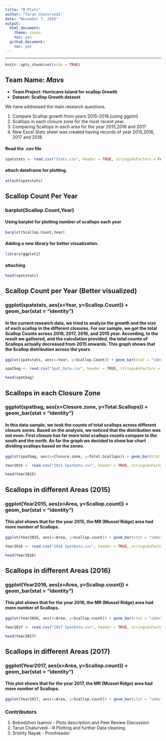 ---
title: "R-Plots"
author: "Tarun Chaturvedi"
date: "November 7, 2018"
output:
  html_document:
    theme: cosmo
    toc: yes
  github_document:
    toc: yes
---
* * *

```{r setup, include=FALSE}
knitr::opts_chunk$set(echo = TRUE)
```

## **Team Name: _Mavs_**

- **Team Project: Hurricane Island for scallop Growth**
- **Dataset: Scallop Growth dataset**


We have addressed the main research questions.

1. Compare Scallop growth from years 2015-2018.(using ggplot)
2. Scallops in each closure zone for the most recent year.  
3. Comparing Scallops in each area for the year 2015,2016 and 2017
4. New Excel Stats sheet was created having records of year 2015,2016, 2017 and 2018


#### Read the .csv file
```{r}
spatstats <- read.csv("Stats.csv", header = TRUE, stringsAsFactors = FALSE)
```


#### attach dataframe for plotting.
```{r}
attach(spatstats)
```


## Scallop Count Per Year
### barplot(Scallop.Count,Year)

#### Using barplot for plotting number of scallops each year
```{r spat, echo=FALSE}
barplot(Scallop.Count,Year)
```



#### Adding a new library for better visualization.
```{r, results='hide'}
library(ggplot2)
```



#### attaching 
```{r}
head(spatstats)
```


## Scallop Count per Year (Better visualized)
### ggplot(spatstats, aes(x=Year, y=Scallop.Count)) + geom_bar(stat = "identity")

#### In the current research data, we tried to analyze the growth and the size of each scallop in the different closures. For our sample, we got the total Scallop Counts across 2018, 2017, 2016, and 2015 year. According, to the result we gathered, and the calculation provided, the total counts of Scallops actually decreased from 2015 onwards. This graph shows that the Scallop distribution across the years
```{r yearly, echo=FALSE}
ggplot(spatstats, aes(x=Year, y=Scallop.Count)) + geom_bar(stat = "identity")
```


```{r}
spatbag <- read.csv("Spat_Data.csv", header = TRUE, stringsAsFactors = FALSE)
```


```{r, results='hide'}
head(spatbag)
```


## Scallops in each Closure Zone
### ggplot(spatbag, aes(x=Closure.zone, y=Total.Scallops)) + geom_bar(stat = "identity")

#### In this data sample, we took the counts of total scallops across different closure zones. Based on the analysis, we noticed that the distribution was not even. First closure has far more total scallops counts compare to the south and the north. As far the graph we decided to show bar chart dividing scallops based on the zones.
```{r closure, echo=FALSE}
ggplot(spatbag, aes(x=Closure.zone, y=Total.Scallops)) + geom_bar(stat = "identity")
```


```{r}
Year2015 <- read.csv("2015 SpatData.csv", header = TRUE, stringsAsFactors = FALSE)
```



```{r, results='hide'}
head(Year2015)
```

## Scallops in different Areas (2015)
### ggplot(Year2015, aes(x=Area, y=Scallop.count)) + geom_bar(stat = "identity")

#### This plot shows that for the year 2015, the MR (Mussel Ridge) area had more number of Scallops.
```{r yr15, echo=FALSE}
ggplot(Year2015, aes(x=Area, y=Scallop.count)) + geom_bar(stat = "identity")
```



```{r}
Year2016 <- read.csv("2016 SpatData.csv", header = TRUE, stringsAsFactors = FALSE)
```



```{r, results='hide'}
head(Year2016)
```

## Scallops in different Areas (2016)
### ggplot(Year2016, aes(x=Area, y=Scallop.count)) + geom_bar(stat = "identity")

#### This plot shows that for the year 2016, the MR (Mussel Ridge) area had more number of Scallops.
```{r yr16, echo=FALSE}
ggplot(Year2016, aes(x=Area, y=Scallop.count)) + geom_bar(stat = "identity")
```



```{r}
Year2017 <- read.csv("2017 SpatData.csv", header = TRUE, stringsAsFactors = FALSE)
```



```{r, results='hide'}
head(Year2017)
```

## Scallops in different Areas (2017)
### ggplot(Year2017, aes(x=Area, y=Scallop.count)) + geom_bar(stat = "identity")

#### This plot shows that for the year 2017, the MR (Mussel Ridge) area had more number of Scallops.
```{r yr17, echo=FALSE}
ggplot(Year2017, aes(x=Area, y=Scallop.count)) + geom_bar(stat = "identity")
```


### Contributors
1. Bobodzhon Isamov - Plots description and Peer Review Discussion
2. Tarun Chaturvedi - R Plotting and further Data cleaning.
3. Srishty Nayak - Proofreader


